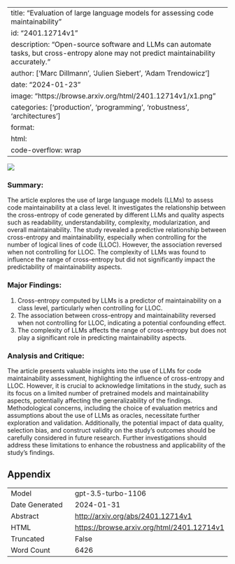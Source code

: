 
---
title: "Evaluation of large language models for assessing code maintainability"
id: "2401.12714v1"
description: "Open-source software and LLMs can automate tasks, but cross-entropy alone may not predict maintainability accurately."
author: ['Marc Dillmann', 'Julien Siebert', 'Adam Trendowicz']
date: "2024-01-23"
image: "https://browse.arxiv.org/html/2401.12714v1/x1.png"
categories: ['production', 'programming', 'robustness', 'architectures']
format:
  html:
    code-overflow: wrap
---

![](https://browse.arxiv.org/html/2401.12714v1/x1.png)

### Summary:

The article explores the use of large language models (LLMs) to assess code maintainability at a class level. It investigates the relationship between the cross-entropy of code generated by different LLMs and quality aspects such as readability, understandability, complexity, modularization, and overall maintainability. The study revealed a predictive relationship between cross-entropy and maintainability, especially when controlling for the number of logical lines of code (LLOC). However, the association reversed when not controlling for LLOC. The complexity of LLMs was found to influence the range of cross-entropy but did not significantly impact the predictability of maintainability aspects.

### Major Findings:
1. Cross-entropy computed by LLMs is a predictor of maintainability on a class level, particularly when controlling for LLOC.
2. The association between cross-entropy and maintainability reversed when not controlling for LLOC, indicating a potential confounding effect.
3. The complexity of LLMs affects the range of cross-entropy but does not play a significant role in predicting maintainability aspects.

### Analysis and Critique:
The article presents valuable insights into the use of LLMs for code maintainability assessment, highlighting the influence of cross-entropy and LLOC. However, it is crucial to acknowledge limitations in the study, such as its focus on a limited number of pretrained models and maintainability aspects, potentially affecting the generalizability of the findings. Methodological concerns, including the choice of evaluation metrics and assumptions about the use of LLMs as oracles, necessitate further exploration and validation. Additionally, the potential impact of data quality, selection bias, and construct validity on the study's outcomes should be carefully considered in future research. Further investigations should address these limitations to enhance the robustness and applicability of the study's findings.

## Appendix

|          |          |
|----------|----------|
| Model     | gpt-3.5-turbo-1106       |
| Date Generated     | 2024-01-31       |
| Abstract | [http://arxiv.org/abs/2401.12714v1](http://arxiv.org/abs/2401.12714v1)        |
| HTML     | [https://browse.arxiv.org/html/2401.12714v1](https://browse.arxiv.org/html/2401.12714v1)       |
| Truncated       | False       |
| Word Count       | 6426       |